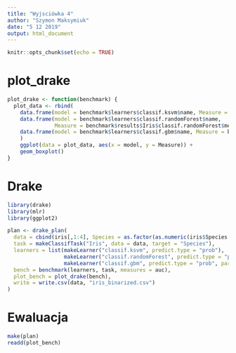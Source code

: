---
title: "Wyjsciówka 4"
author: "Szymon Maksymiuk"
date: "5 12 2019"
output: html_document
---

```{r setup, include=FALSE}
knitr::opts_chunk$set(echo = TRUE)
```

# plot_drake

```{r}

plot_drake <- function(benchmark) {
  plot_data <- rbind(
    data.frame(model = benchmark$learners$classif.ksvm$name, Measure = benchmark$results$Iris$classif.ksvm$measures.test$auc),
    data.frame(model = benchmark$learners$classif.randomForest$name, 
               Measure = benchmark$results$Iris$classif.randomForest$measures.test$auc),
    data.frame(model = benchmark$learners$classif.gbm$name, Measure = benchmark$results$Iris$classif.gbm$measures.test$auc)
    )
    ggplot(data = plot_data, aes(x = model, y = Measure)) +
    geom_boxplot()
}

```

# Drake

```{r}
library(drake)
library(mlr)
library(ggplot2)

plan <- drake_plan(
  data = cbind(iris[,1:4], Species = as.factor(as.numeric(iris$Species == "setosa"))),
  task = makeClassifTask("Iris", data = data, target = "Species"),
  learners = list(makeLearner("classif.ksvm", predict.type = "prob"),
                  makeLearner("classif.randomForest", predict.type = "prob"),
                  makeLearner("classif.gbm", predict.type = "prob", par.vals = list(distribution = "bernoulli"))),
  bench = benchmark(learners, task, measures = auc),
  plot_bench = plot_drake(bench),
  write = write.csv(data, "iris_binarized.csv")
)

```

# Ewaluacja

```{r}
make(plan)
readd(plot_bench)
```